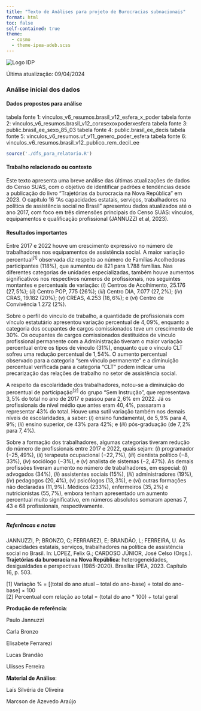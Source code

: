 ```yaml
---
title: "Texto de Análises para projeto de Burocracias subnacionais"
format: html
toc: false
self-contained: true
theme:
  - cosmo
  - theme-ipea-adeb.scss
---
```


![](./apoio/logo_idp.png "Logo IDP"){ fig-alt="Logo IDP" fig-align="left"}

Última atualização: 09/04/2024

### Análise inicial dos dados

#### Dados propostos para análise


tabela fonte 1: vinculos_v6_resumos.brasil_v12_esfera_x_poder
tabela fonte 2: vinculos_v6_resumos.brasil_v12_corxsexoxpoderxesfera
tabela fonte 3: public.brasil_ee_sexo_85_03
tabela fonte 4: public.brasil_ee_decis
tabela fonte 5: vinculos_v6_resumos.uf_v11_genero_poder_esfera
tabela fonte 6: vinculos_v6_resumos.brasil_v12_publico_rem_decil_ee


```r
source('./dfs_para_relatorio.R')

```

#### Trabalho relacionado ou contexto

Este texto apresenta uma breve análise das últimas atualizações de dados do Censo SUAS, com o objetivo de identificar padrões e tendências desde a publicação do livro "Trajetórias da burocracia na Nova República" em $2023$. O capítulo $16$ "As capacidades estatais, serviços, trabalhadores na política de assistência social no Brasil" apresentou dados atualizados até o ano $2017$, com foco em três dimensões principais do Censo SUAS: vínculos, equipamentos e qualificação profissional (JANNUZZI et al, $2023$).


#### Resultados importantes

Entre $2017$ e $2022$ houve um crescimento expressivo no número de trabalhadores nos equipamentos de assistência social. A maior variação percentual$^{[1]}$ observada diz respeito ao número de Famílias Acolhedoras participantes ($118\%$), que aumentou de $821$ para $1.788$ famílias. Nas diferentes categorias de unidades especializadas, também houve aumentos significativos nos respectivos números de profissionais, nos seguintes montantes e percentuais de variação: $(i)$ Centros de Acolhimento, $25.176$ ($27,5\%$); $(ii)$ Centro POP, $775$ ($26\%$); $(iii)$ Centro DIA, $7.077$ ($27,2\%$); $(iv)$ CRAS, $19.182$ ($20\%$); $(v)$ CREAS, $4.253$ ($18,6\%$); e $(vi)$ Centro de Convivência $1.272$ ($2\%$).

Sobre o perfil do vínculo de trabalho, a quantidade de profissionais com vínculo estatutário apresentou variação percentual de $4,09\%$, enquanto a categoria dos ocupantes de cargos comissionados teve um crescimento de $30\%$. Os ocupantes de cargos comissionados destituídos de vínculo profissional permanente com a Administração tiveram o maior variação percentual entre os tipos de vínculo ($31\%$), enquanto que o vínculo CLT sofreu uma redução percentual de $1,54\%$. O aumento percentual observado para a categoria "sem vínculo permanente" e a diminuição percentual verificada para a categoria "CLT" podem indicar uma precarização das relações de trabalho no setor de assistência social.

A respeito da escolaridade dos trabalhadores, notou-se a diminuição do percentual de participação$^{[2]}$ do grupo "Sem Instrução", que representava $3,5\%$ do total no ano de 2017  e passou para $2,6\%$ em 2022. Já os profissionais de nível médio que antes eram $40,4\%$, passaram a representar $43\%$ do total. Houve uma sutil variação também nos demais níveis de escolaridades, a saber: $(i)$ ensino fundamental, de $5,9\%$ para $4,9\%$; $(ii)$ ensino superior, de $43\%$ para $42\%$; e $(iii)$ pós-graduação (de $7,2\%$ para $7,4\%$).

Sobre a formação dos trabalhadores, algumas categorias tiveram redução do número de profissionais entre $2017$ e $2022$, quais sejam: $(i)$ programador ($-25,49\%$), $(ii)$ terapeuta ocupacional ($-22,7\%$), $(iii)$ cientista político ($-8,33\%$), $(iv)$ sociólogo ($-3\%$), e $(v)$ analista de sistemas ($-2,47\%$). As demais profissões tiveram aumento no número de trabalhadores, em especial: $(i)$ advogados ($34\%$), $(ii)$ assistentes sociais ($15\%$), $(iii)$ administradores ($19\%$), $(iv)$ pedagogos ($20,4\%$), $(v)$ psicólogos ($13,3\%$), e $(vi)$ outras formações não declaradas ($11,9\%$). Médicos ($233\%$), enfermeiros ($35,2\%$) e nutricionistas ($55,7\%$), embora tenham apresentado um aumento percentual muito significativo, em números absolutos somaram apenas $7$, $43$ e $68$ profissionais, respectivamente.


---

##### Referêncas e notas

JANNUZZI, P; BRONZO, C; FERRAREZI, E; BRANDÃO, L; FERREIRA, U. As capacidades estatais, serviços, trabalhadores na política de assistência social no Brasil. In: LOPEZ, Felix G.; CARDOSO JÚNIOR, José Celso (Orgs.). **Trajetórias da burocracia na Nova República**: heterogeneidades, desigualdades e perspectivas (1985-2020). Brasília: IPEA, 2023.  Capítulo 16, p. 503.

[1] Variação % = [(total do ano atual – total do ano-base) ÷ total do ano-base] × 100                                                                                
[2] Percentual com relação ao total = (total do ano * 100) ÷ total geral


**Produção de referência**:

Paulo Jannuzzi


Carla Bronzo


Elisabete Ferrarezi


Lucas Brandão


Ulisses Ferreira


**Material de Análise**:

Laís Silvéria de Oliveira

Marcson de Azevedo Araújo




